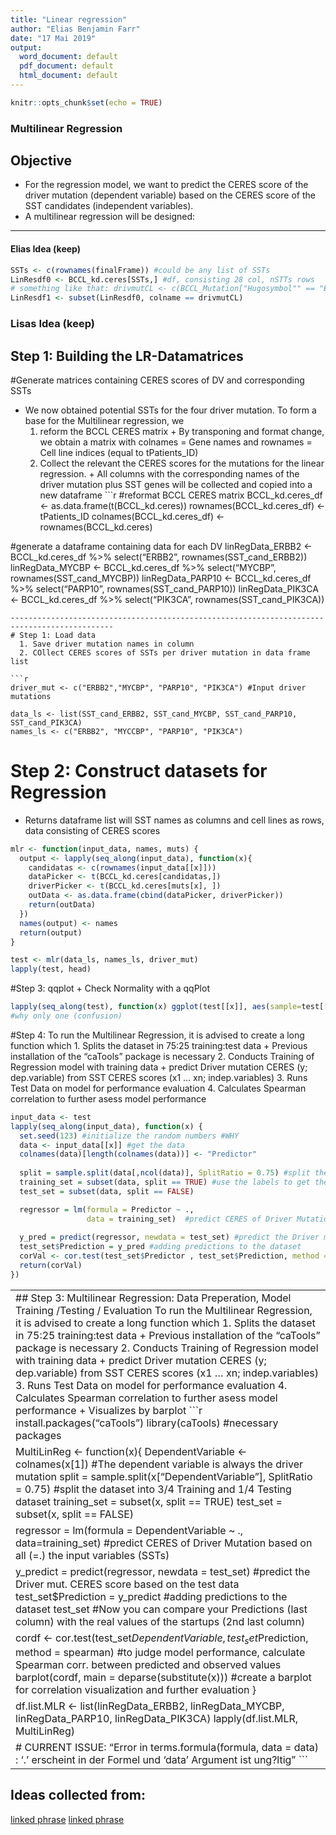 ```yaml
---
title: "Linear regression"
author: "Elias Benjamin Farr"
date: "17 Mai 2019"
output:
  word_document: default
  pdf_document: default
  html_document: default
---
```


```r
knitr::opts_chunk$set(echo = TRUE)
```
### Multilinear Regression
## Objective

  + For the regression model, we want to predict the CERES score of the driver mutation (dependent variable) based on the CERES score of the SST candidates (independent variables).
  + A multilinear regression will be designed:
  
--------------------------------------------------------------------------------------------

#### Elias Idea (keep)
```r
SSTs <- c(rownames(finalFrame)) #could be any list of SSTs
LinResdf0 <- BCCL_kd.ceres[SSTs,] #df, consisting 28 col, nSTTs rows
# something like that: drivmutCL <- c(BCCL_Mutation["Hugosymbol"" == "ERBB2" ])
LinResdf1 <- subset(LinResdf0, colname == drivmutCL)


```
### Lisas Idea (keep)
## Step 1: Building the LR-Datamatrices
#Generate matrices containing CERES scores of DV and corresponding SSTs

+ We now obtained potential SSTs for the four driver mutation. To form a base for the Multilinear regression, we 
    1. reform the BCCL CERES matrix
      + By transponing and format change, we obtain a matrix with colnames = Gene names and rownames = Cell line indices (equal to tPatients_ID)
    2. Collect the relevant the CERES scores for the mutations for the linear regression.
      + All columns with the corresponding names of the driver mutation plus SST genes will be collected and copied into a new dataframe
```r
#reformat BCCL CERES matrix
BCCL_kd.ceres_df <- as.data.frame(t(BCCL_kd.ceres))
rownames(BCCL_kd.ceres_df) <- tPatients_ID
colnames(BCCL_kd.ceres_df) <- rownames(BCCL_kd.ceres)

#generate a dataframe containing data for each DV
linRegData_ERBB2 <- BCCL_kd.ceres_df %>% select("ERBB2", rownames(SST_cand_ERBB2))
linRegData_MYCBP <- BCCL_kd.ceres_df %>% select("MYCBP", rownames(SST_cand_MYCBP))
linRegData_PARP10 <- BCCL_kd.ceres_df %>% select("PARP10", rownames(SST_cand_PARP10))
linRegData_PIK3CA <- BCCL_kd.ceres_df %>% select("PIK3CA", rownames(SST_cand_PIK3CA))
```
---------------------------------------------------------------------------------------------
# Step 1: Load data
  1. Save driver mutation names in column
  2. COllect CERES scores of SSTs per driver mutation in data frame list
  
```r
driver_mut <- c("ERBB2","MYCBP", "PARP10", "PIK3CA") #Input driver mutations

data_ls <- list(SST_cand_ERBB2, SST_cand_MYCBP, SST_cand_PARP10, SST_cand_PIK3CA)
names_ls <- c("ERBB2", "MYCCBP", "PARP10", "PIK3CA")
```

# Step 2: Construct datasets for Regression
  + Returns dataframe list will SST names as columns and cell lines as rows, data consisting of CERES scores
```r
mlr <- function(input_data, names, muts) {
  output <- lapply(seq_along(input_data), function(x){
    candidatas <- c(rownames(input_data[[x]]))
    dataPicker <- t(BCCL_kd.ceres[candidatas,])
    driverPicker <- t(BCCL_kd.ceres[muts[x], ])
    outData <- as.data.frame(cbind(dataPicker, driverPicker))
    return(outData)
  })
  names(output) <- names
  return(output)
}

test <- mlr(data_ls, names_ls, driver_mut)
lapply(test, head)
```

#Step 3: qqplot
  + Check Normality with a qqPlot
```r
lapply(seq_along(test), function(x) ggplot(test[[x]], aes(sample=test[[x]][,ncol(test[[x]])]))+stat_qq()) #aes: aesthetic mapping
#why only one (confusion)
```

#Step 4: 
To run the Multilinear Regression, it is advised to create a long function which
  1. Splits the dataset in 75:25 training:test data
    + Previous installation of the "caTools" package is necessary
  2. Conducts Training of Regression model with training data
    + predict Driver mutation CERES (y; dep.variable) from SST CERES scores (x1 ... xn; indep.variables)
  3. Runs Test Data on model for performance evaluation
  4. Calculates Spearman correlation to further asess model performance
```r
input_data <- test
lapply(seq_along(input_data), function(x) {
  set.seed(123) #initialize the random numbers #WHY
  data <- input_data[[x]] #get the data
  colnames(data)[length(colnames(data))] <- "Predictor"
  
  split = sample.split(data[,ncol(data)], SplitRatio = 0.75) #split the dataset into 3/4 Training and 1/4 Testing dataset
  training_set = subset(data, split == TRUE) #use the labels to get the training data
  test_set = subset(data, split == FALSE)

  regressor = lm(formula = Predictor ~ ., 
                 data = training_set)  #predict CERES of Driver Mutation based on all (=.) the input variables (SSTs)
  
  y_pred = predict(regressor, newdata = test_set) #predict the Driver mut. CERES score based on the test data
  test_set$Prediction = y_pred #adding predictions to the dataset
  corVal <- cor.test(test_set$Predictor , test_set$Prediction, method = "spearman")#to judge model performance, calculate Spearman corr. between predicted and observed values
  return(corVal)
})
```

--------------------------------------------------------------------------------------------
## Step 3: Multilinear Regression: Data Preperation, Model Training /Testing / Evaluation
To run the Multilinear Regression, it is advised to create a long function which
  1. Splits the dataset in 75:25 training:test data
    + Previous installation of the "caTools" package is necessary
  2. Conducts Training of Regression model with training data
    + predict Driver mutation CERES (y; dep.variable) from SST CERES scores (x1 ... xn; indep.variables)
  3. Runs Test Data on model for performance evaluation
  4. Calculates Spearman correlation to further asess model performance
    + Visualizes by barplot
```r
install.packages("caTools")
library(caTools) #necessary packages

MultiLinReg <- function(x){
                          DependentVariable <- colnames(x[1]) #The dependent variable is always the driver mutation
                          split = sample.split(x["DependentVariable"], SplitRatio = 0.75) #split the dataset into 3/4 Training and 1/4 Testing dataset
                          training_set = subset(x, split == TRUE)
                          test_set = subset(x, split == FALSE)
                          
                          regressor = lm(formula = DependentVariable ~ ., data=training_set)
                          #predict CERES of Driver Mutation based on all (=.) the input variables (SSTs)
                          
                          y_predict = predict(regressor, newdata = test_set) #predict the Driver mut. CERES score based on the test data
                          test_set$Prediction = y_predict #adding predictions to the dataset
                          test_set #Now you can compare your Predictions (last column) with the real values of the startups (2nd last column)
                          
                          cordf <- cor.test(test_set$DependentVariable, test_set$Prediction, method = spearman) #to judge model performance, calculate Spearman corr. between predicted and observed values
                          barplot(cordf, main = deparse(substitute(x))) #create a barplot for correlation visualization and further evaluation
}

df.list.MLR <- list(linRegData_ERBB2, linRegData_MYCBP, linRegData_PARP10, linRegData_PIK3CA)
lapply(df.list.MLR, MultiLinReg)

# CURRENT ISSUE: "Error in terms.formula(formula, data = data) : '.' erscheint in der Formel und 'data' Argument ist ung?ltig"
```

----------------  
## Ideas collected from:
[linked phrase](https://www.dataquest.io/blog/statistical-learning-for-predictive-modeling-r/)
[linked phrase](http://r-statistics.co/Linear-Regression.html#Predicting%20Linear%20Models)
